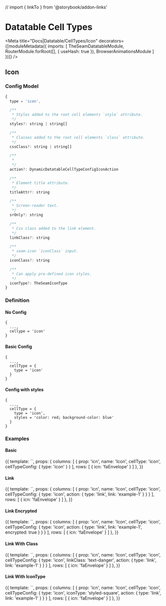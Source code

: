 // import { linkTo } from '@storybook/addon-links'



# Datatable Cell Types

<Meta title="Docs|Datatable/CellTypes/Icon" decorators={[moduleMetadata({
  imports: [
    TheSeamDatatableModule,
    RouterModule.forRoot([], { useHash: true }),
    BrowserAnimationsModule
  ]
})]} />

## Icon

### Config Model

```js
{
  type = 'icon',

  /**
   * Styles added to the root cell elements `style` attribute.
   */
  styles?: string | string[]

  /**
   * Classes added to the root cell elements `class` attribute.
   */
  cssClass?: string | string[]

  /**
   *
   */
  action?: DynamicDatatableCellTypeConfigIconAction

  /**
   * Element title attribute.
   */
  titleAttr?: string

  /**
   * Screen-reader text.
   */
  srOnly?: string

  /**
   * Css class added to the link element.
   */
  linkClass?: string

  /**
   * seam-icon `iconClass` input.
   */
  iconClass?: string

  /**
   * Can apply pre-defined icon styles.
   */
  iconType?: TheSeamIconType
}
```

### Definition

#### No Config

```
{
  ...,
  cellype = 'icon'
}
```

#### Basic Config
```
{
  ...,
  cellType = {
    type = 'icon'
  }
}
```

#### Config with styles
```
{
  ...,
  cellType = {
    type = 'icon',
    styles = 'color: red; background-color: blue'
  }
}
```

### Examples

#### Basic

<Preview>
  <Story name="Basic" height="150px">
    {{
      template: `<seam-datatable class="vw-100 vh-100" [columns]="columns" [rows]="rows"></seam-datatable>`,
      props: {
        columns: [
          { prop: 'icn', name: 'Icon', cellType: 'icon', cellTypeConfig: { type: 'icon' } }
        ],
        rows: [
          { icn: 'faEnvelope' }
        ]
      },
    }}
  </Story>
</Preview>

#### Link

<Preview>
  <Story name="Link" height="150px">
    {{
      template: `<seam-datatable class="vw-100 vh-100" [columns]="columns" [rows]="rows"></seam-datatable>`,
      props: {
        columns: [
          {
            prop: 'icn', name: 'Icon', cellType: 'icon',
            cellTypeConfig: { type: 'icon', action: { type: 'link', link: 'example-1' } }
          }
        ],
        rows: [
          { icn: 'faEnvelope' }
        ]
      },
    }}
  </Story>
</Preview>

#### Link Encrypted

<Preview>
  <Story name="Link Encrypted" height="150px">
    {{
      template: `<seam-datatable class="vw-100 vh-100" [columns]="columns" [rows]="rows"></seam-datatable>`,
      props: {
        columns: [
          {
            prop: 'icn', name: 'Icon', cellType: 'icon',
            cellTypeConfig: {
              type: 'icon',
              action: { type: 'link', link: 'example-1', encrypted: true }
            }
          }
        ],
        rows: [
          { icn: 'faEnvelope' }
        ]
      },
    }}
  </Story>
</Preview>

#### Link With Class

<Preview>
  <Story name="Link With Class" height="150px">
    {{
      template: `<seam-datatable class="vw-100 vh-100" [columns]="columns" [rows]="rows"></seam-datatable>`,
      props: {
        columns: [
          {
            prop: 'icn', name: 'Icon', cellType: 'icon',
            cellTypeConfig: {
              type: 'icon',
              linkClass: 'text-danger',
              action: { type: 'link', link: 'example-1' }
            }
          }
        ],
        rows: [
          { icn: 'faEnvelope' }
        ]
      },
    }}
  </Story>
</Preview>

#### Link With IconType

<Preview>
  <Story name="Link With IconType" height="150px">
    {{
      template: `<seam-datatable class="vw-100 vh-100" [columns]="columns" [rows]="rows"></seam-datatable>`,
      props: {
        columns: [
          {
            prop: 'icn', name: 'Icon', cellType: 'icon',
            cellTypeConfig: {
              type: 'icon',
              iconType: 'styled-square',
              action: { type: 'link', link: 'example-1' }
            }
          }
        ],
        rows: [
          { icn: 'faEnvelope' }
        ]
      },
    }}
  </Story>
</Preview>
